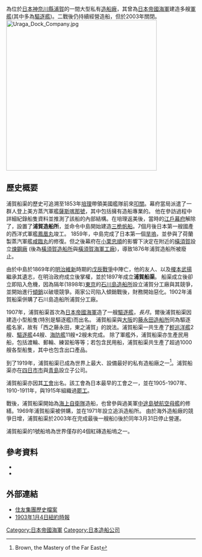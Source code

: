 {{nihongo|'''浦賀船渠'''|浦賀船渠株式会社|Uraga Senkyo Kabushiki Kaisha }}為位於[[日本|日本]][[神奈川縣|神奈川縣]][[浦賀|浦賀]]的一間大型私有[[造船廠|造船廠]]，其曾為[[日本帝國海軍|日本帝國海軍]]建造多艘[[軍艦|軍艦]](其中多為[[驅逐艦|驅逐艦]])。二戰後仍持續經營造船，但於2003年關閉。
[[Image:Uraga_Dock_Company.jpg|400px]]
==歷史概要==
浦賀船渠的歷史可追溯至1853年[[馬修·培理|培理]]帶領美國艦隊前來[[黑船來航|叩關]]。幕府當局派遣了一群人登上美方蒸汽軍艦[[薩斯喀那號_(1850)|薩斯喀那號]]，其中包括擁有造船專業的{{link-jp|幕臣|幕臣}}{{link-jp|中島三郎助|中島三郎助}}。
他在參訪過程中詳細紀錄船隻資料並推測了該船的內部結構。在培理返美後，當時的[[江戶幕府|江戶幕府]]解除了{{link-jp|大船建造禁令|大船建造の禁}}，設置了'''浦賀造船所'''，並命令中島開始建造[[三桅帆船|三桅帆船]]。7個月後日本第一艘國產的西洋式軍艦[[鳳凰丸|鳳凰丸]]竣工。
1859年，中島完成了日本第一個[[旱塢|旱塢]]，並參與了荷蘭製蒸汽軍艦[[咸臨丸|咸臨丸]]的修復。但之後幕府在[[小栗忠順|小栗忠順]]的影響下決定在附近的[[橫須賀|橫須賀]]設立[[煉鋼廠|煉鋼廠]]
(後為[[橫須賀造船所|橫須賀造船所]]與[[橫須賀海軍工廠|橫須賀海軍工廠]])，導致1876年浦賀造船所被廢止。

由於中島於1869年的[[明治維新|明治維新]]時期的[[戊辰戰爭|戊辰戰爭]]中陣亡，他的友人{{link-en|荒井郁之助|Arai Ikunosuke}}、{{link-jp|塚原周造|塚原周造}}以及[[榎本武揚|榎本武揚]]繼承其遺志，在明治政府成立後掌權，並於1897年成立'''浦賀船渠'''。
船渠成立後卻立即陷入危機，因為隔年(1898年)[[東京|東京]]的[[IHI|石川島造船所]]設立浦賀分工廠與其競爭，並開始進行[[傾銷|傾銷]]以破壞競爭。兩家公司陷入傾銷戰後，財務開始惡化。1902年浦賀船渠併購了石川島造船所浦賀分工廠。

1907年，浦賀船渠首次為[[日本帝國海軍|日本帝國海軍]]造了一艘[[驅逐艦|驅逐艦]]，{{link-en|初代神風型驅逐艦|Kamikaze-class destroyer (1905)}}''長月''。爾後浦賀船渠因建造小型船隻(特別是驅逐艦)而出名。
浦賀船渠與[[大阪市|大阪]]的[[藤永田造船所|藤永田造船所]]同為驅逐艦名家，故有「西之藤永田，東之浦賀」的說法。浦賀船渠一共生產了[[輕巡洋艦|輕巡洋艦]]2艘、[[驅逐艦|驅逐艦]]44艘、[[海防艦|海防艦]]11艘+2艘未完成。
除了軍艦外，浦賀船渠亦生產民用船，包括渡輪、郵輪、練習船等等；若包含民用船，浦賀船渠共生產了超過1000艘各型船隻，其中也包含出口產品。

到了1919年，浦賀船渠已成為世界上最大、設備最好的私有造船廠之一<ref>Brown, the Mastery of the Far East</ref>。浦賀船渠亦在[[四日市市|四日市市]]與[[青島|青島]]設立子公司。

浦賀船渠亦因其[[工會|工會]]出名。該工會為日本最早的工會之一，並在1905-1907年、1910-1911年，與1915年組織過[[罷工|罷工]]。

戰後，浦賀船渠開始為[[海上自衛隊|海上自衛隊]]造船，也曾參與過美軍[[中途島號航空母艦|中途島號航空母艦]]的修繕。1969年浦賀船渠被{{link-en|住友重機械工業|Sumitomo Heavy Industries}}併購，並在1971年設立追浜造船所。
由於海外造船廠的競爭日增，浦賀船渠於2003年在完成最後一艘船({{link-en|高波號護衛艦|JS Takanami (DD-110)}})後於同年3月31日停止營運。

浦賀船渠的1號船塢為世界僅存的4個紅磚造船塢之一。

==參考資料==
{{Reflist}} 
*{{cite book
 | last = Gordon  
 | first = Andrew 
 | year = 1992 
 | title = Labor and Imperial Democracy in Prewar Japan
 | publisher = University of California Press
 | location = 
 | id = ISBN 0-520-08091-2
}}
*{{cite book
 | last = Brown  
 | first = Arthur Judson 
 | year = 1919 
 | title = The Mastery of the Far East
 | publisher = Harvard University Press
 | location = 
 | id = ISBN 0-520-08091-2
}}

==外部連結==
*[https://web.archive.org/web/20051203014602/http://www.sumitomo.gr.jp/english/discoveries/town/uraga02.html 住友集團歷史檔案]
*[http://query.nytimes.com/mem/archive-free/pdf?_r=1&res=9400E1DF1F3DEE32A25757C0A9679C946297D6CF&oref=slogin 1903年1月4日紐約時報] {{Wayback|url=http://query.nytimes.com/mem/archive-free/pdf?_r=1&res=9400E1DF1F3DEE32A25757C0A9679C946297D6CF&oref=slogin |date=20160304224701 }}

[[Category:日本帝國海軍|Category:日本帝國海軍]]
[[Category:日本造船公司|Category:日本造船公司]]